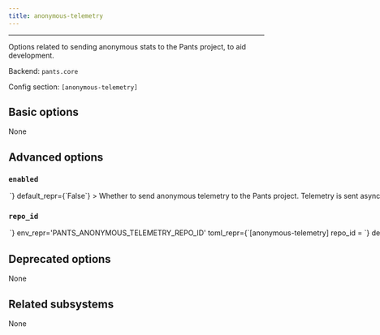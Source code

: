 ```yaml
---
title: anonymous-telemetry
---
```



---

Options related to sending anonymous stats to the Pants project, to aid development.

Backend: <span className="color--primary">`pants.core`</span>

Config section: <span className="color--primary">`[anonymous-telemetry]`</span>

<span className={styles.options}>

## Basic options

None

## Advanced options

### `enabled`

<Option
  cli_repr={`--[no-]anonymous-telemetry-enabled`}
  env_repr='PANTS_ANONYMOUS_TELEMETRY_ENABLED'
  toml_repr={`[anonymous-telemetry]
enabled = <bool>`}
  default_repr={`False`}
>

Whether to send anonymous telemetry to the Pants project.

Telemetry is sent asynchronously, with silent failure, and does not impact build times or outcomes.

See https://www.pantsbuild.org/v2.17/docs/anonymous-telemetry for details.

</Option>

### `repo_id`

<Option
  cli_repr={`--anonymous-telemetry-repo-id=<str>`}
  env_repr='PANTS_ANONYMOUS_TELEMETRY_REPO_ID'
  toml_repr={`[anonymous-telemetry]
repo_id = <str>`}
  default_repr={`None`}
>

An anonymized ID representing this repo.

For private repos, you likely want the ID to not be derived from, or algorithmically convertible to, anything identifying the repo.

For public repos the ID may be visible in that repo&#x27;s config file, so anonymity of the repo is not guaranteed (although user anonymity is always guaranteed).

See https://www.pantsbuild.org/v2.17/docs/anonymous-telemetry for details.

</Option>

## Deprecated options

None

## Related subsystems

None

</span>
